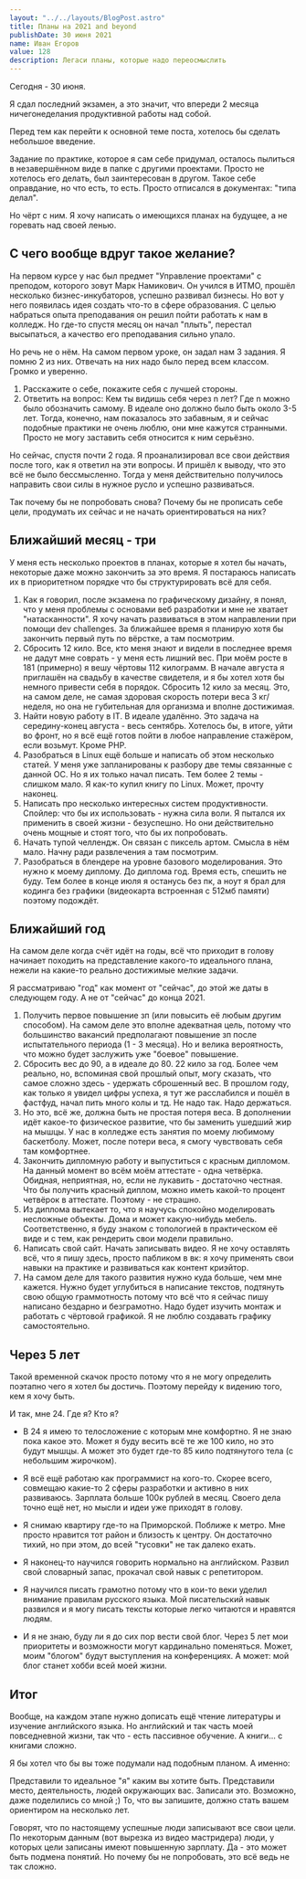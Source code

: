 ```yaml
---
layout: "../../layouts/BlogPost.astro"
title: Планы на 2021 and beyond
publishDate: 30 июня 2021
name: Иван Егоров
value: 128
description: Легаси планы, которые надо переосмыслить
---
```


Сегодня - 30 июня.

Я сдал последний экзамен, а это значит, что впереди 2 месяца ничегонеделания продуктивной работы над собой.

Перед тем как перейти к основной теме поста, хотелось бы сделать небольшое введение.

Задание по практике, которое я сам себе придумал, осталось пылиться в незавершённом виде в папке с другими проектами. Просто не хотелось его делать, был заинтересован в другом. Такое себе оправдание, но что есть, то есть. Просто отписался в документах: "типа делал".

Но чёрт с ним. Я хочу написать о имеющихся планах на будущее, а не горевать над своей ленью.

## С чего вообще вдруг такое желание?

На первом курсе у нас был предмет "Управление проектами" с преподом, которого зовут Марк Намикович. Он учился в ИТМО, прошёл несколько бизнес-инкубаторов, успешно развивал бизнесы. Но вот у него появилась идея создать что-то в сфере образования. С целью набраться опыта преподавания он решил пойти работать к нам в колледж. Но где-то спустя месяц он начал "плыть", перестал высыпаться, а качество его преподавания сильно упало.

Но речь не о нём. На самом первом уроке, он задал нам 3 задания. Я помню 2 из них. Отвечать на них надо было перед всем классом. Громко и уверенно.

1. Расскажите о себе, покажите себя с лучшей стороны.
2. Ответить на вопрос: Кем ты видишь себя через n лет? Где n можно было обозначить самому. В идеале оно должно было быть около 3-5 лет.
   Тогда, конечно, нам показалось это забавным, я и сейчас подобные практики не очень люблю, они мне кажутся странными. Просто не могу заставить себя относится к ним серьёзно.

Но сейчас, спустя почти 2 года. Я проанализировал все свои действия после того, как я ответил на эти вопросы. И пришёл к выводу, что это всё не было бессмысленно. Тогда у меня действительно получилось направить свои силы в нужное русло и успешно развиваться.

Так почему бы не попробовать снова? Почему бы не прописать себе цели, продумать их сейчас и не начать ориентироваться на них?

## Ближайший месяц - три

У меня есть несколько проектов в планах, которые я хотел бы начать, некоторые даже можно закончить за это время. Я постараюсь написать их в приоритетном порядке что бы структурировать всё для себя.

1. Как я говорил, после экзамена по графическому дизайну, я понял, что у меня проблемы с основами веб разработки и мне не хватает "натасканности". Я хочу начать развиваться в этом направлении при помощи dev challenges. За ближайшее время я планирую хотя бы закончить первый путь по вёрстке, а там посмотрим.
2. Сбросить 12 кило. Все, кто меня знают и видели в последнее время не дадут мне соврать - у меня есть лишний вес. При моём росте в 181 (примерно) я вешу чёртовы 112 килограмм. В начале августа я приглашён на свадьбу в качестве свидетеля, и я бы хотел хотя бы немного привести себя в порядок. Сбросить 12 кило за месяц. Это, на самом деле, не самая здоровая скорость потери веса 3 кг/неделя, но она не губительная для организма и вполне достижимая.
3. Найти новую работу в IT. В идеале удалённо. Это задача на середину-конец августа - весь сентябрь. Хотелось бы, в итоге, уйти во фронт, но я всё ещё готов пойти в любое направление стажёром, если возьмут. Кроме PHP.
4. Разобраться в Linux ещё больше и написать об этом несколько статей. У меня уже запланированы к разбору две темы связанные с данной ОС. Но я их только начал писать. Тем более 2 темы - слишком мало. Я как-то купил книгу по Linux. Может, прочту наконец.
5. Написать про несколько интересных систем продуктивности. Спойлер: что бы их использовать - нужна сила воли. Я пытался их применить в своей жизни - безуспешно. Но они действительно очень мощные и стоят того, что бы их попробовать.
6. Начать тупой челлендж. Он связан с пиксель артом. Смысла в нём мало. Начну ради развлечения а там посмотрим.
7. Разобраться в блендере на уровне базового моделирования. Это нужно к моему диплому. До диплома год. Время есть, спешить не буду. Тем более в конце июля я останусь без пк, а ноут я брал для кодинга без графики (видеокарта встроенная с 512мб памяти) поэтому подождёт.

## Ближайший год

На самом деле когда счёт идёт на годы, всё что приходит в голову начинает походить на представление какого-то идеального плана, нежели на какие-то реально достижимые мелкие задачи.

Я рассматриваю "год" как момент от "сейчас", до этой же даты в следующем году. А не от "сейчас" до конца 2021.

1. Получить первое повышение зп (или повысить её любым другим способом). На самом деле это вполне адекватная цель, потому что большинство вакансий предполагают повышение зп после испытательного периода (1 - 3 месяца). Но и велика вероятность, что можно будет заслужить уже "боевое" повышение.
2. Сбросить вес до 90, а в идеале до 80. 22 кило за год. Более чем реально, но, вспоминая свой прошлый опыт, могу сказать, что самое сложно здесь - удержать сброшенный вес. В прошлом году, как только я увидел цифры успеха, я тут же расслабился и пошёл в фастфуд, начал пить много колы и тд. Не надо так. Надо держаться.
3. Но это, всё же, должна быть не простая потеря веса. В дополнении идёт какое-то физическое развитие, что бы заменить ушедший жир на мышцы. У нас в колледже есть занятия по моему любимому баскетболу. Может, после потери веса, я смогу чувствовать себя там комфортнее.
4. Закончить дипломную работу и выпуститься с красным дипломом. На данный момент во всём моём аттестате - одна четвёрка. Обидная, неприятная, но, если не лукавить - достаточно честная. Что бы получить красный диплом, можно иметь какой-то процент четвёрок в аттестате. Поэтому - не страшно.
5. Из диплома вытекает то, что я научусь спокойно моделировать несложные объекты. Дома и может какую-нибудь мебель. Соответственно, я буду знаком с топологией в практическом её виде и с тем, как рендерить свои модели правильно.
6. Написать свой сайт. Начать записывать видео. Я не хочу оставлять всё, что я пишу здесь, просто пабликом в вк: я хочу применять свои навыки на практике и развиваться как контент криэйтор.
7. На самом деле для такого развития нужно куда больше, чем мне кажется. Нужно будет углубиться в написание текстов, подтянуть свою общую граммотность потому что всё что я сейчас пишу написано бездарно и безграмотно. Надо будет изучить монтаж и работать с чёртовой графикой. Я не люблю создавать графику самостоятельно.

## Через 5 лет

Такой временной скачок просто потому что я не могу определить поэтапно чего я хотел бы достичь. Поэтому перейду к видению того, кем я хочу быть.

И так, мне 24. Где я? Кто я?

- В 24 я имею то телосложение с которым мне комфортно. Я не знаю пока какое это. Может я буду весить всё те же 100 кило, но это будут мышцы. А может это будет где-то 85 кило подтянутого тела (с небольшим жирочком).

- Я всё ещё работаю как программист на кого-то. Скорее всего, совмещаю какие-то 2 сферы разработки и активно в них развиваюсь. Зарплата больше 100к рублей в месяц. Своего дела точно ещё нет, но мысли и идеи уже приходят в голову.

- Я снимаю квартиру где-то на Приморской. Поближе к метро. Мне просто нравится тот район и близость к центру. Он достаточно тихий, но при этом, до всей "тусовки" не так далеко ехать.

- Я наконец-то научился говорить нормально на английском. Развил свой словарный запас, прокачал свой навык с репетитором.

- Я научился писать грамотно потому что в кои-то веки уделил внимание правилам русского языка. Мой писательский навык развился и я могу писать тексты которые легко читаются и нравятся людям.

- И я не знаю, буду ли я до сих пор вести свой блог. Через 5 лет мои приоритеты и возможности могут кардинально поменяться. Может, моим "блогом" будут выступления на конференциях. А может: мой блог станет хобби всей моей жизни.

## Итог

Вообще, на каждом этапе нужно дописать ещё чтение литературы и изучение английского языка. Но английский и так часть моей повседневной жизни, так что - есть пассивное обучение. А книги... с книгами сложно.

Я бы хотел что бы вы тоже подумали над подобным планом. А именно:

Представили то идеальное "я" каким вы хотите быть.
Представили место, деятельность, людей окружающих вас.
Записали это.
Возможно, даже поделились со мной ;)
То, что вы запишите, должно стать вашем ориентиром на несколько лет.

Говорят, что по настоящему успешные люди записывают все свои цели. По некоторым данным (вот вырезка из видео мастридера) люди, у которых цели записаны имеют повышенную зарплату. Да - это может быть подмена понятий. Но почему бы не попробовать, это всё ведь не так сложно.
